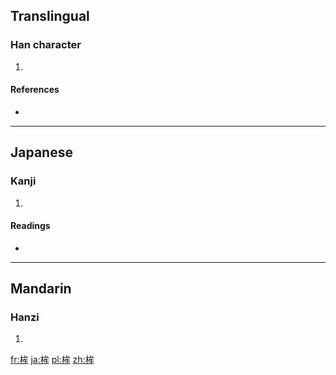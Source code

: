 ==Translingual==

===Han character===
{{Han char|rn=75|rad=木|as=06|sn=10|four=|canj=木戈竹手 (DIHQ)}}

# {{defn|Han|sort=木06}}

====References====
* {{Han ref|kx=0526.150|dkj=14784|hdz=21209.020|uh=6859|ud=26713}}

----

==Japanese==

===Kanji===
{{ja-kanji|grade=|rs=木06}}

# {{defn|lang=ja|sort=木06}}

====Readings====
* {{ja-readings|on=[[う]] (u), [[ぼう]] (bō)|kun=[[ほこ]] (hoko)}}

----

==Mandarin==

===Hanzi===
{{cmn-hanzi|pin=[[móu]] ([[mou2]]), [[yú]] ([[yu2]])|wg=mou<sup>2</sup>, yü<sup>2</sup>}}

# {{defn|lang=cmn|sort=木06}}

[[fr:桙]]
[[ja:桙]]
[[pl:桙]]
[[zh:桙]]